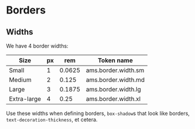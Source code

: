 
<Meta title="Docs/Design Guidelines/Borders" />

# Borders

## Widths

We have 4 border widths:

| Size        | px  | rem    | Token name          |
| ----------- | --- | ------ | ------------------- |
| Small       | 1   | 0.0625 | ams.border.width.sm |
| Medium      | 2   | 0.125  | ams.border.width.md |
| Large       | 3   | 0.1875 | ams.border.width.lg |
| Extra-large | 4   | 0.25   | ams.border.width.xl |

Use these widths when defining borders,
`box-shadow`s that look like borders,
`text-decoration-thickness`, et cetera.
